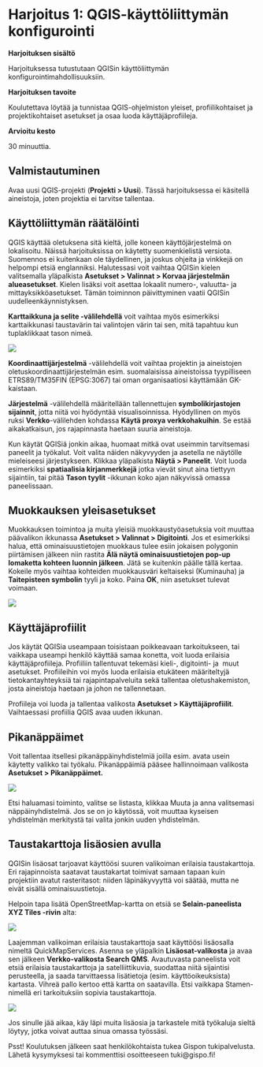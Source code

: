 # Harjoitus 1: QGIS-käyttöliittymän konfigurointi

**Harjoituksen sisältö**

Harjoituksessa tutustutaan QGISin käyttöliittymän konfigurointimahdollisuuksiin.

**Harjoituksen tavoite**

Koulutettava löytää ja tunnistaa QGIS-ohjelmiston yleiset, profiilikohtaiset ja projektikohtaiset asetukset ja osaa luoda käyttäjäprofiileja.

**Arvioitu kesto**

30 minuuttia.

## **Valmistautuminen**

Avaa uusi QGIS-projekti (**Projekti \> Uusi**). Tässä harjoituksessa ei käsitellä aineistoja, joten projektia ei tarvitse tallentaa.

## **Käyttöliittymän räätälöinti**

QGIS käyttää oletuksena sitä kieltä, jolle koneen käyttöjärjestelmä on lokalisoitu. Näissä harjoituksissa on käytetty suomenkielistä versiota. Suomennos ei kuitenkaan ole täydellinen, ja joskus ohjeita ja vinkkejä on helpompi etsiä englanniksi. Halutessasi voit vaihtaa QGISin kielen valitsemalla yläpalkista **Asetukset \> Valinnat \> Korvaa järjestelmän alueasetukset**. Kielen lisäksi voit asettaa lokaalit numero-, valuutta- ja mittayksikköasetukset. Tämän toiminnon päivittyminen vaatii QGISin uudelleenkäynnistyksen.

**Karttaikkuna ja selite -välilehdellä** voit vaihtaa myös esimerkiksi karttaikkunasi taustavärin tai valintojen värin tai sen, mitä tapahtuu kun tuplaklikkaat tason nimeä. 

![](img/harjoitus_1/image1.png)

**Koordinaattijärjestelmä** -välilehdellä voit vaihtaa projektin ja aineistojen oletuskoordinaattijärjestelmän esim. suomalaisissa aineistoissa tyypilliseen   ETRS89/TM35FIN (EPSG:3067) tai oman organisaatiosi käyttämään GK-kaistaan.

**Järjestelmä** -välilehdellä määritellään tallennettujen **symbolikirjastojen sijainnit**, jotta niitä voi hyödyntää visualisoinnissa. Hyödyllinen on myös ruksi **Verkko**-välilehden kohdassa **Käytä proxya verkkohakuihin**. Se estää aikakatkaisun, jos rajapinnasta haetaan suuria aineistoja.

Kun käytät QGISiä jonkin aikaa, huomaat mitkä ovat useimmin tarvitsemasi paneelit ja työkalut. Voit valita näiden näkyvyyden ja asetella ne näytölle mieleiseesi järjestykseen. Klikkaa yläpalkista **Näytä \> Paneelit**. Voit luoda esimerkiksi **spatiaalisia kirjanmerkkejä** jotka vievät sinut aina tiettyyn sijaintiin, tai pitää **Tason tyylit** -ikkunan koko ajan näkyvissä omassa paneelissaan.

## **Muokkauksen yleisasetukset**

Muokkauksen toimintoa ja muita yleisiä muokkaustyöasetuksia voit muuttaa päävalikon ikkunassa **Asetukset \> Valinnat \> Digitointi**. Jos et esimerkiksi halua, että ominaisuustietojen muokkaus tulee esiin jokaisen polygonin piirtämisen jälkeen niin rastita **Älä näytä ominaisuustietojen pop-up lomaketta kohteen luonnin jälkeen**. Jätä se kuitenkin päälle tällä kertaa. Kokeile myös vaihtaa kohteiden muokkausväri keltaiseksi (Kuminauha) ja **Taitepisteen symbolin** tyyli ja koko. Paina **OK**, niin asetukset tulevat voimaan.

![](img/harjoitus_1/image2.png)

## **Käyttäjäprofiilit**

Jos käytät QGISia useampaan toisistaan poikkeavaan tarkoitukseen, tai vaikkapa useampi henkilö käyttää samaa konetta, voit luoda erilaisia käyttäjäprofiileja. Profiiliin tallentuvat tekemäsi kieli-, digitointi- ja  muut asetukset. Profiileihin voi myös luoda erilaisia etukäteen määriteltyjä tietokantayhteyksiä tai rajapintapalveluita sekä tallentaa oletushakemiston, josta aineistoja haetaan ja johon ne tallennetaan.

Profiileja voi luoda ja tallentaa valikosta **Asetukset \> Käyttäjäprofiilit**. Vaihtaessasi profiilia QGIS avaa uuden ikkunan.

## **Pikanäppäimet**

Voit tallentaa itsellesi pikanäppäinyhdistelmiä joilla esim. avata usein käytetty valikko tai työkalu. Pikanäppäimiä pääsee hallinnoimaan valikosta **Asetukset \> Pikanäppäimet.**

![](img/harjoitus_1/image3.png)

Etsi haluamasi toiminto, valitse se listasta, klikkaa Muuta ja anna valitsemasi näppäinyhdistelmä. Jos se on jo käytössä, voit muuttaa kyseisen yhdistelmän merkitystä tai valita jonkin uuden yhdistelmän.

## **Taustakarttoja lisäosien avulla**

QGISin lisäosat tarjoavat käyttöösi suuren valikoiman erilaisia taustakarttoja. Eri rajapinnoista saatavat taustakartat toimivat samaan tapaan kuin projektiin avatut rasteritasot: niiden läpinäkyvyyttä voi säätää, mutta ne eivät sisällä ominaisuustietoja.

Helpoin tapa lisätä OpenStreetMap-kartta on etsiä se **Selain-paneelista XYZ Tiles -rivin** alta:

![](img/harjoitus_1/image4.png)

Laajemman valikoiman erilaisia taustakarttoja saat käyttöösi lisäosalla nimeltä QuickMapServices. Asenna se yläpalkin **Lisäosat-valikosta** ja avaa sen jälkeen **Verkko-valikosta Search QMS**. Avautuvasta paneelista voit etsiä erilaisia taustakarttoja ja satelliittikuvia, suodattaa niitä sijaintisi perusteella, ja saada tarvittaessa lisätietoja (esim. käyttöoikeuksista) kartasta. Vihreä pallo kertoo että kartta on saatavilla. Etsi vaikkapa Stamen-nimellä eri tarkoituksiin sopivia taustakarttoja.

![](img/harjoitus_1/image5.png)

Jos sinulle jää aikaa, käy läpi muita lisäosia ja tarkastele mitä työkaluja sieltä löytyy, jotka voivat auttaa sinua omassa työssäsi.

::: hint-box
Psst! Koulutuksen jälkeen saat henkilökohtaista tukea Gispon tukipalvelusta. Lähetä kysymyksesi tai kommenttisi osoitteeseen tuki\@gispo.fi!
:::
